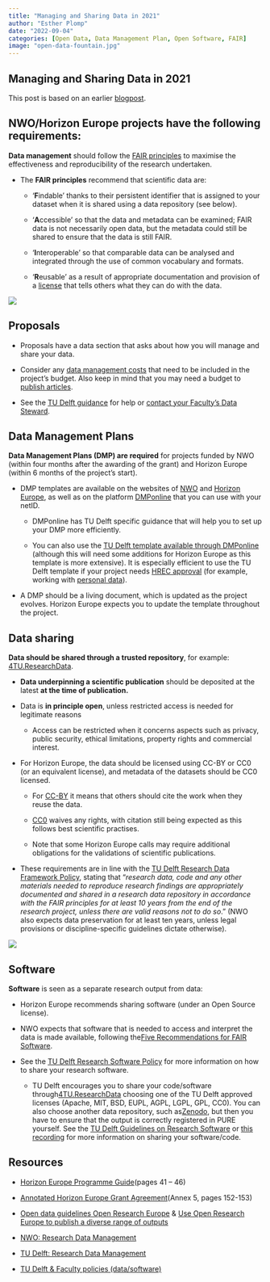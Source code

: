 ```yaml
---
title: "Managing and Sharing Data in 2021"
author: "Esther Plomp"
date: "2022-09-04"
categories: [Open Data, Data Management Plan, Open Software, FAIR]
image: "open-data-fountain.jpg"
---
```


## Managing and Sharing Data in 2021

This post is based on an earlier [blogpost](https://openworking.wordpress.com/2021/09/17/managing-and-sharing-data-in-2021/).

## **NWO/Horizon Europe projects have the following requirements:**

**Data management** should follow the [FAIR principles](https://estherplomp.github.io/TNW-OS-support/posts/FAIR/) to maximise the effectiveness and reproducibility of the research undertaken. 

-   The **FAIR principles** recommend that scientific data are: 

    -   '**F**indable' thanks to their persistent identifier that is assigned to your dataset when it is shared using a data repository (see below).

    -   '**A**ccessible' so that the data and metadata can be examined; FAIR data is not necessarily open data, but the metadata could still be shared to ensure that the data is still FAIR.

    -   '**I**nteroperable' so that comparable data can be analysed and integrated through the use of common vocabulary and formats.

    -   '**R**eusable' as a result of appropriate documentation and provision of a [license](https://data.4tu.nl/info/en/use/publish-cite/upload-your-data-in-our-data-repository/licencing) that tells others what they can do with the data. 

![](https://openworking.files.wordpress.com/2021/09/1728_turi_book-sprint_8-fair-principles_040619-1.jpg?w=526)

## **Proposals**

-   Proposals have a data section that asks about how you will manage and share your data.

-   Consider any [data management costs](https://www.tudelft.nl/en/library/research-data-management/r/plan/data-management-costs) that need to be included in the project's budget. Also keep in mind that you may need a budget to [publish articles](https://openworking.wordpress.com/2020/11/19/publishing-articles-in-2021/). 

-   See the [TU Delft guidance](https://www.tudelft.nl/en/library/research-data-management/r/plan/grant-proposals/data-management-sections-for-grant-proposals) for help or [contact your Faculty's Data Steward](https://www.tudelft.nl/en/library/research-data-management/r/support/data-stewardship/contact). 

## **Data Management Plans**

**Data Management Plans (DMP) are required** for projects funded by NWO (within four months after the awarding of the grant) and Horizon Europe (within 6 months of the project's start). 

-   DMP templates are available on the websites of [NWO](https://www.nwo.nl/en/research-data-management) and [Horizon Europe](https://ec.europa.eu/info/funding-tenders/opportunities/docs/2021-2027/horizon/temp-form/report/data-management-plan-template_he_en.docx), as well as on the platform [DMPonline](https://dmponline.tudelft.nl/) that you can use with your netID. 

    -   DMPonline has TU Delft specific guidance that will help you to set up your DMP more efficiently. 

    -   You can also use the [TU Delft template available through DMPonline](https://www.tudelft.nl/en/library/research-data-management/r/plan/dmponline/dmponline) (although this will need some additions for Horizon Europe as this template is more extensive). It is especially efficient to use the TU Delft template if your project needs [HREC approval](https://www.tudelft.nl/en/about-tu-delft/strategy/integrity-policy/human-research-ethics) (for example, working with [personal data](https://www.tudelft.nl/en/privacy-security/privacy)).

-   A DMP should be a living document, which is updated as the project evolves. Horizon Europe expects you to update the template throughout the project.

## **Data sharing**

**Data should be shared through a trusted repository**, for example: [4TU.ResearchData](https://data.4tu.nl/info//en/).

-   **Data underpinning a scientific publication** should be deposited at the latest **at the time of publication.**

-   Data is **in principle open**, unless restricted access is needed for legitimate reasons

    -   Access can be restricted when it concerns aspects such as privacy, public security, ethical limitations, property rights and commercial interest.

-   For Horizon Europe, the data should be licensed using CC-BY or CC0 (or an equivalent license), and metadata of the datasets should be CC0 licensed. 

    -   For [CC-BY](https://creativecommons.org/licenses/by/4.0/) it means that others should cite the work when they reuse the data. 

    -   [CC0](https://creativecommons.org/publicdomain/zero/1.0/) waives any rights, with citation still being expected as this follows best scientific practises. 

    -   Note that some Horizon Europe calls may require additional obligations for the validations of scientific publications. 

-   These requirements are in line with the [TU Delft Research Data Framework Policy](https://doi.org/10.5281/zenodo.2573159), stating that "*research data, code and any other materials needed to reproduce research findings are appropriately documented and shared in a research data repository in accordance with the FAIR principles for at least 10 years from the end of the research project, unless there are valid reasons not to do so*." (NWO also expects data preservation for at least ten years, unless legal provisions or discipline-specific guidelines dictate otherwise). 

![](https://openworking.files.wordpress.com/2021/09/fountain-of-open-data-with-text-1.jpg?w=576)

## **Software**

**Software** is seen as a separate research output from data:

-   Horizon Europe recommends sharing software (under an Open Source license).

-   NWO expects that software that is needed to access and interpret the data is made available, following the[Five Recommendations for FAIR Software](https://fair-software.nl/).

-   See the [TU Delft Research Software Policy](http://doi.org/10.5281/zenodo.4629662) for more information on how to share your research software. 

    -   TU Delft encourages you to share your code/software through[4TU.ResearchData](https://data.4tu.nl/info/en/) choosing one of the TU Delft approved licenses (Apache, MIT, BSD, EUPL, AGPL, LGPL, GPL, CC0). You can also choose another data repository, such as[Zenodo](https://zenodo.org/), but then you have to ensure that the output is correctly registered in PURE yourself. See the [TU Delft Guidelines on Research Software](http://doi.org/10.5281/zenodo.4629635) or [this recording](https://youtu.be/bPl5sdTvLMM?t=1394) for more information on sharing your software/code.

## Resources

-   [Horizon Europe Programme Guide](https://intellectual-property-helpdesk.ec.europa.eu/news-events/news/horizon-europe-programme-guide-released-2021-06-20_en)(pages 41 -- 46)

-   [Annotated Horizon Europe Grant Agreement](https://ec.europa.eu/info/funding-tenders/opportunities/docs/2021-2027/common/guidance/aga_en.pdf)(Annex 5, pages 152-153)

-   [Open data guidelines Open Research Europe](https://open-research-europe.ec.europa.eu/blog/open-data-guidelines-open-research-europe) & [Use Open Research Europe to publish a diverse range of outputs](https://open-research-europe.ec.europa.eu/blog/publish-research-outputs-using-diverse-article-types)

-   [NWO: Research Data Management](https://www.nwo.nl/en/research-data-management)

-   [TU Delft: Research Data Management](https://www.tudelft.nl/library/research-data-management)

-   [TU Delft & Faculty policies (data/software)](https://www.tudelft.nl/en/library/research-data-management/r/policies/tu-delft-faculty-policies/)
